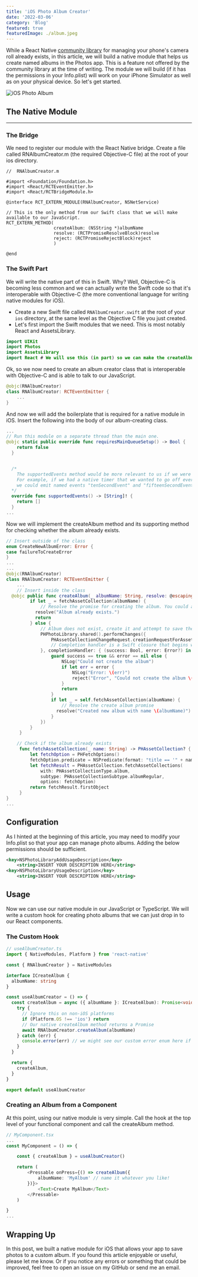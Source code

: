 ```yaml
---
title: 'iOS Photo Album Creator'
date: '2022-03-06'
category: 'Blog'
featured: true
featuredImage: ./album.jpeg
---
```


While a React Native [community library](https://www.npmjs.com/package/@react-native-community/cameraroll) for managing your phone's camera roll already exists, in this article, we will build a native module that helps us create named albums in the Photos app. This is a feature not offered by the community library at the time of writing. The module we will build (if it has the permissions in your Info.plist) will work on your iPhone Simulator as well as on your physical device. So let's get started.

![iOS Photo Album](./album.jpeg)

## The Native Module

---

### The Bridge

We need to register our module with the React Native bridge. Create a file called RNAlbumCreator.m (the required Objective-C file) at the root of your ios directory.

```objc
//  RNAlbumCreator.m

#import <Foundation/Foundation.h>
#import <React/RCTEventEmitter.h>
#import <React/RCTBridgeModule.h>

@interface RCT_EXTERN_MODULE(RNAlbumCreator, NSNetService)

// This is the only method from our Swift class that we will make available to our JavaScript.
RCT_EXTERN_METHOD(
                  createAlbum: (NSString *)albumName
                  resolve: (RCTPromiseResolveBlock)resolve
                  reject: (RCTPromiseRejectBlock)reject
                  )

@end

```

### The Swift Part

We will write the native part of this in Swift. Why? Well, Objective-C is becoming less common and we can actually write the Swift code so that it's interoperable with Objective-C (the more conventional language for writing native modules for iOS).

- Create a new Swift file called `RNAlbumCreator.swift` at the root of your `ios` directory, at the same level as the Objective C file you just created.
- Let's first import the Swift modules that we need. This is most notably React and AssetsLibrary.

```swift
import UIKit
import Photos
import AssetsLibrary
import React # We will use this (in part) so we can make the createAlbum method return a Promise.
```

Ok, so we now need to create an album creator class that is interoperable with Objective-C and is able to talk to our JavaScript.

```swift
@objc(RNAlbumCreator)
class RNAlbumCreator: RCTEventEmitter {
    ...
}
```

And now we will add the boilerplate that is required for a native module in iOS. Insert the following into the body of our album-creating class.

```swift
...
// Run this module on a separate thread than the main one.
@objc static public override func requiresMainQueueSetup() -> Bool {
    return false
  }


  /*
    The supportedEvents method would be more relevant to us if we were continually emitting events to our JavaScript.
    For example, if we had a native timer that we wanted to go off every 10 and 15 seconds,
    we could emit named events "tenSecondEvent" and "fifteenSecondEvent" and put those strings into the supportedEvents method.
  */
  override func supportedEvents() -> [String]! {
    return []
  }
...
```

Now we will implement the createAlbum method and its supporting method for checking whether the album already exists.

```swift
// Insert outside of the class
enum CreateNewAlbumError: Error {
case failureToCreateError
}
...
...
@objc(RNAlbumCreator)
class RNAlbumCreator: RCTEventEmitter {
    ...
    // Insert inside the class
  @objc public func createAlbum(_ albumName: String, resolve: @escaping RCTPromiseResolveBlock, reject: @escaping RCTPromiseRejectBlock) {
         if let _ = fetchAssetCollection(albumName) {
             // Resolve the promise for creating the album. You could also reject in this case, if you prefer.
           resolve("Album already exists.")
           return
         } else {
             // Album does not exist, create it and attempt to save the image
             PHPhotoLibrary.shared().performChanges({
                 PHAssetCollectionChangeRequest.creationRequestForAssetCollection(withTitle: albumName)
                 // Completion handler is a Swift closure that begins with `in`. Reject the promise with our custom error.
             }, completionHandler: { (success: Bool, error: Error?) in
                 guard success == true && error == nil else {
                     NSLog("Could not create the album")
                     if let err = error {
                         NSLog("Error: \(err)")
                         reject("Error", "Could not create the album \(albumName)", CreateNewAlbumError.failureToCreateError)
                     }
                     return
                 }
                 if let _ = self.fetchAssetCollection(albumName) {
                     // Resolve the create album promise
                   resolve("Created new album with name \(albumName)")
                 }
             })
         }
     }

    // Check if the album already exists
     func fetchAssetCollection(_ name: String) -> PHAssetCollection? {
         let fetchOption = PHFetchOptions()
         fetchOption.predicate = NSPredicate(format: "title == '" + name + "'")
         let fetchResult = PHAssetCollection.fetchAssetCollections(
             with: PHAssetCollectionType.album,
             subtype: PHAssetCollectionSubtype.albumRegular,
             options: fetchOption)
         return fetchResult.firstObject
     }
}
...
```

## Configuration

As I hinted at the beginning of this article, you may need to modify your Info.plist so that your app can manage photo albums.
Adding the below permissions should be sufficient.

```xml
<key>NSPhotoLibraryAddUsageDescription</key>
	<string>INSERT YOUR DESCRIPTION HERE</string>
<key>NSPhotoLibraryUsageDescription</key>
	<string>INSERT YOUR DESCRIPTION HERE</string>
```

## Usage

Now we can use our native module in our JavaScript or TypeScript. We will write a custom hook for creating photo albums that we can just drop in to our React components.

### The Custom Hook

```typescript
// useAlbumCreator.ts
import { NativeModules, Platform } from 'react-native'

const { RNAlbumCreator } = NativeModules

interface ICreateAlbum {
  albumName: string
}

const useAlbumCreator = () => {
  const createAlbum = async ({ albumName }: ICreateAlbum): Promise<void> => {
    try {
      // Ignore this on non-iOS platforms
      if (Platform.OS !== 'ios') return
      // Our native createAlbum method returns a Promise
      await RNAlbumCreator.createAlbum(albumName)
    } catch (err) {
      console.error(err) // we might see our custom error enum here if something goes wrong
    }
  }

  return {
    createAlbum,
  }
}

export default useAlbumCreator
```

### Creating an Album from a Component

At this point, using our native module is very simple. Call the hook at the top level of your functional component and call the createAlbum method.

```typescript
// MyComponent.tsx
...
const MyComponent = () => {

    const { createAlbum } = useAlbumCreator()

    return (
        <Pressable onPress={() => createAlbum({
            albumName: 'MyAlbum' // name it whatever you like!
        })}>
            <Text>Create MyAlbum</Text>
        </Pressable>
    )

}
...
```

## Wrapping Up

In this post, we built a native module for iOS that allows your app to save photos to a custom album.
If you found this article enjoyable or useful, please let me know. Or if you notice any errors or something that could be improved, feel free to open an issue on my GitHub or send me an email.
